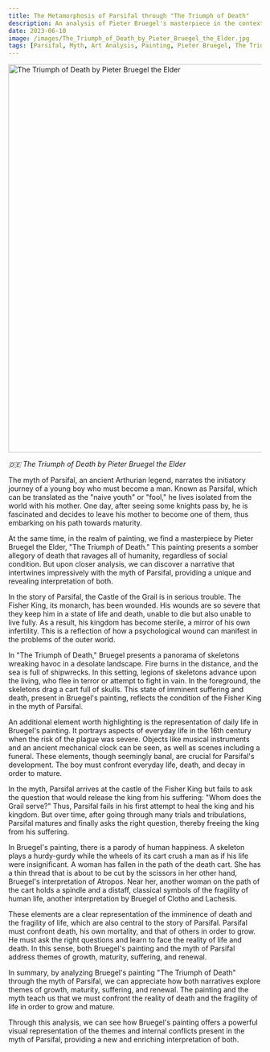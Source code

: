 ```yaml
---
title: The Metamorphosis of Parsifal through "The Triumph of Death"
description: An analysis of Pieter Bruegel's masterpiece in the context of the myth of Parsifal
date: 2023-06-10
image: /images/The_Triumph_of_Death_by_Pieter_Bruegel_the_Elder.jpg
tags: [Parsifal, Myth, Art Analysis, Painting, Pieter Bruegel, The Triumph of Death, Psychoanalysis, Jacques Lacan, Interpretation, Growth, Maturity, Death, Suffering, Renewal]
---
```


<Link href={"/paintings/pieter-bruegel-the-elder-the-triumph-of-death-1562"}>
  <Image className="w-full" width="1080" height="772" src="/images/The_Triumph_of_Death_by_Pieter_Bruegel_the_Elder.jpg"
        alt="The Triumph of Death by Pieter Bruegel the Elder"
        caption="The Triumph of Death by Pieter Bruegel the Elder"/>
</Link>

_🇩🇪 The Triumph of Death by Pieter Bruegel the Elder_

The myth of Parsifal, an ancient Arthurian legend, narrates the initiatory journey of a young boy who must become a man. Known as Parsifal, which can be translated as the "naive youth" or "fool," he lives isolated from the world with his mother. One day, after seeing some knights pass by, he is fascinated and decides to leave his mother to become one of them, thus embarking on his path towards maturity.

At the same time, in the realm of painting, we find a masterpiece by Pieter Bruegel the Elder, "The Triumph of Death." This painting presents a somber allegory of death that ravages all of humanity, regardless of social condition. But upon closer analysis, we can discover a narrative that intertwines impressively with the myth of Parsifal, providing a unique and revealing interpretation of both.

In the story of Parsifal, the Castle of the Grail is in serious trouble. The Fisher King, its monarch, has been wounded. His wounds are so severe that they keep him in a state of life and death, unable to die but also unable to live fully. As a result, his kingdom has become sterile, a mirror of his own infertility. This is a reflection of how a psychological wound can manifest in the problems of the outer world.

In "The Triumph of Death," Bruegel presents a panorama of skeletons wreaking havoc in a desolate landscape. Fire burns in the distance, and the sea is full of shipwrecks. In this setting, legions of skeletons advance upon the living, who flee in terror or attempt to fight in vain. In the foreground, the skeletons drag a cart full of skulls. This state of imminent suffering and death, present in Bruegel's painting, reflects the condition of the Fisher King in the myth of Parsifal.

An additional element worth highlighting is the representation of daily life in Bruegel's painting. It portrays aspects of everyday life in the 16th century when the risk of the plague was severe. Objects like musical instruments and an ancient mechanical clock can be seen, as well as scenes including a funeral. These elements, though seemingly banal, are crucial for Parsifal's development. The boy must confront everyday life, death, and decay in order to mature.

In the myth, Parsifal arrives at the castle of the Fisher King but fails to ask the question that would release the king from his suffering: "Whom does the Grail serve?" Thus, Parsifal fails in his first attempt to heal the king and his kingdom. But over time, after going through many trials and tribulations, Parsifal matures and finally asks the right question, thereby freeing the king from his suffering.

In Bruegel's painting, there is a parody of human happiness. A skeleton plays a hurdy-gurdy while the wheels of its cart crush a man as if his life were insignificant. A woman has fallen in the path of the death cart. She has a thin thread that is about to be cut by the scissors in her other hand, Bruegel's interpretation of Atropos. Near her, another woman on the path of the cart holds a spindle and a distaff, classical symbols of the fragility of human life, another interpretation by Bruegel of Clotho and Lachesis.

These elements are a clear representation of the imminence of death and the fragility of life, which are also central to the story of Parsifal. Parsifal must confront death, his own mortality, and that of others in order to grow. He must ask the right questions and learn to face the reality of life and death. In this sense, both Bruegel's painting and the myth of Parsifal address themes of growth, maturity, suffering, and renewal.

In summary, by analyzing Bruegel's painting "The Triumph of Death" through the myth of Parsifal, we can appreciate how both narratives explore themes of growth, maturity, suffering, and renewal. The painting and the myth teach us that we must confront the reality of death and the fragility of life in order to grow and mature.

Through this analysis, we can see how Bruegel's painting offers a powerful visual representation of the themes and internal conflicts present in the myth of Parsifal, providing a new and enriching interpretation of both.
